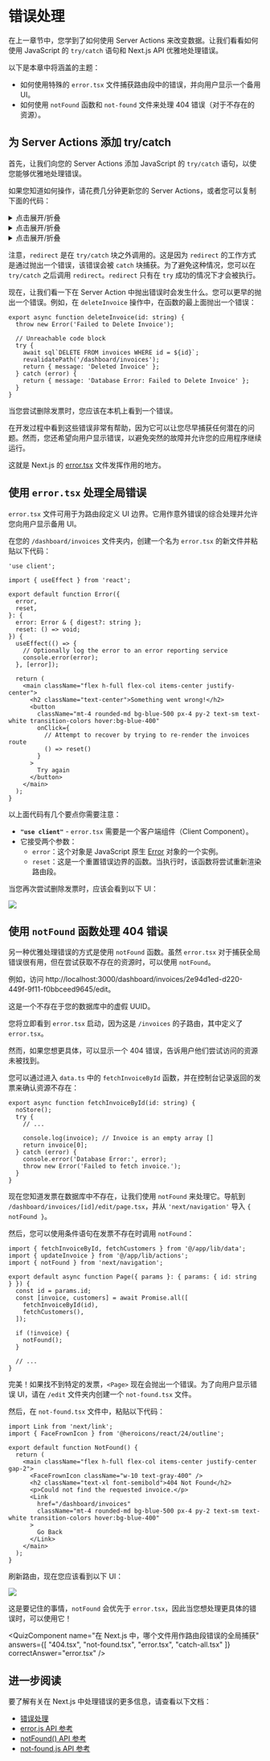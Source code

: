 
# 错误处理

在上一章节中，您学到了如何使用 Server Actions 来改变数据。让我们看看如何使用 JavaScript 的 `try/catch` 语句和 Next.js API 优雅地处理错误。

以下是本章中将涵盖的主题：

* 如何使用特殊的 `error.tsx` 文件捕获路由段中的错误，并向用户显示一个备用 UI。
* 如何使用 `notFound` 函数和 `not-found` 文件来处理 404 错误（对于不存在的资源）。

## 为 Server Actions 添加 try/catch

首先，让我们向您的 Server Actions 添加 JavaScript 的 `try/catch` 语句，以使您能够优雅地处理错误。

如果您知道如何操作，请花费几分钟更新您的 Server Actions，或者您可以复制下面的代码：

<details>
  <summary>点击展开/折叠</summary>

  ```tsx showLineNumbers filename="/app/lib/actions.ts" copy
  export async function createInvoice(formData: FormData) {
    const { customerId, amount, status } = CreateInvoice.parse({
      customerId: formData.get('customerId'),
      amount: formData.get('amount'),
      status: formData.get('status'),
    });
  
    const amountInCents = amount * 100;
    const date = new Date().toISOString().split('T')[0];
  
    try {
      await sql`
        INSERT INTO invoices (customer_id, amount, status, date)
        VALUES (${customerId}, ${amountInCents}, ${status}, ${date})
      `;
    } catch (error) {
      return {
        message: 'Database Error: Failed to Create Invoice.',
      };
    }
  
    revalidatePath('/dashboard/invoices');
    redirect('/dashboard/invoices');
  }
  ```
</details>

<details>
  <summary>点击展开/折叠</summary>

  ```tsx showLineNumbers filename="/app/lib/actions.ts" copy
  export async function updateInvoice(id: string, formData: FormData) {
    const { customerId, amount, status } = UpdateInvoice.parse({
      customerId: formData.get('customerId'),
      amount: formData.get('amount'),
      status: formData.get('status'),
    });
  
    const amountInCents = amount * 100;
  
    try {
      await sql`
          UPDATE invoices
          SET customer_id = ${customerId}, amount = ${amountInCents}, status = ${status}
          WHERE id = ${id}
        `;
    } catch (error) {
      return { message: 'Database Error: Failed to Update Invoice.' };
    }
  
    revalidatePath('/dashboard/invoices');
    redirect('/dashboard/invoices');
  }
  ```
</details>

<details>
  <summary>点击展开/折叠</summary>

  ```tsx showLineNumbers filename="/app/lib/actions.ts" copy
  export async function deleteInvoice(id: string) {
    try {
      await sql`DELETE FROM invoices WHERE id = ${id}`;
      revalidatePath('/dashboard/invoices');
      return { message: 'Deleted Invoice.' };
    } catch (error) {
      return { message: 'Database Error: Failed to Delete Invoice.' };
    }
  }
  ```
</details>

注意，`redirect` 是在 `try/catch` 块之外调用的。这是因为 `redirect` 的工作方式是通过抛出一个错误，该错误会被 `catch` 块捕获。为了避免这种情况，您可以在 `try/catch` 之后调用 `redirect`。`redirect` 只有在 `try` 成功的情况下才会被执行。

现在，让我们看一下在 Server Action 中抛出错误时会发生什么。您可以更早的抛出一个错误。例如，在 `deleteInvoice` 操作中，在函数的最上面抛出一个错误：

```tsx showLineNumbers filename="/app/lib/actions.ts" {2} copy
export async function deleteInvoice(id: string) {
  throw new Error('Failed to Delete Invoice');
 
  // Unreachable code block
  try {
    await sql`DELETE FROM invoices WHERE id = ${id}`;
    revalidatePath('/dashboard/invoices');
    return { message: 'Deleted Invoice' };
  } catch (error) {
    return { message: 'Database Error: Failed to Delete Invoice' };
  }
}
```

当您尝试删除发票时，您应该在本机上看到一个错误。

在开发过程中看到这些错误非常有帮助，因为它可以让您尽早捕获任何潜在的问题。然而，您还希望向用户显示错误，以避免突然的故障并允许您的应用程序继续运行。

这就是 Next.js 的 [error.tsx](https://nextjs.org/docs/app/api-reference/file-conventions/error) 文件发挥作用的地方。

## 使用 `error.tsx` 处理全局错误

`error.tsx` 文件可用于为路由段定义 UI 边界。它用作意外错误的综合处理并允许您向用户显示备用 UI。

在您的 `/dashboard/invoices` 文件夹内，创建一个名为 `error.tsx` 的新文件并粘贴以下代码：

```tsx showLineNumbers filename="/dashboard/invoices/error.tsx" copy
'use client';
 
import { useEffect } from 'react';
 
export default function Error({
  error,
  reset,
}: {
  error: Error & { digest?: string };
  reset: () => void;
}) {
  useEffect(() => {
    // Optionally log the error to an error reporting service
    console.error(error);
  }, [error]);
 
  return (
    <main className="flex h-full flex-col items-center justify-center">
      <h2 className="text-center">Something went wrong!</h2>
      <button
        className="mt-4 rounded-md bg-blue-500 px-4 py-2 text-sm text-white transition-colors hover:bg-blue-400"
        onClick={
          // Attempt to recover by trying to re-render the invoices route
          () => reset()
        }
      >
        Try again
      </button>
    </main>
  );
}
```

以上面代码有几个要点你需要注意：
* **`"use client"`** - `error.tsx` 需要是一个客户端组件（Client Component）。
* 它接受两个参数：
  * `error`：这个对象是 JavaScript 原生 [Error](https://developer.mozilla.org/en-US/docs/Web/JavaScript/Reference/Global_Objects/Error) 对象的一个实例。
  * `reset`：这是一个重置错误边界的函数。当执行时，该函数将尝试重新渲染路由段。

当您再次尝试删除发票时，应该会看到以下 UI：

![](/chapter13-error-page.avif)

## 使用 `notFound` 函数处理 404 错误

另一种优雅处理错误的方式是使用 `notFound` 函数。虽然 `error.tsx` 对于捕获全局错误很有用，但在尝试获取不存在的资源时，可以使用 `notFound`。

例如，访问 http://localhost:3000/dashboard/invoices/2e94d1ed-d220-449f-9f11-f0bbceed9645/edit。

这是一个不存在于您的数据库中的虚假 UUID。

您将立即看到 `error.tsx` 启动，因为这是 `/invoices` 的子路由，其中定义了 `error.tsx`。

然而，如果您想更具体，可以显示一个 404 错误，告诉用户他们尝试访问的资源未被找到。

您可以通过进入 `data.ts` 中的 `fetchInvoiceById` 函数，并在控制台记录返回的发票来确认资源不存在：

```tsx showLineNumbers filename="/app/lib/data.ts" {6} copy
export async function fetchInvoiceById(id: string) {
  noStore();
  try {
    // ...
 
    console.log(invoice); // Invoice is an empty array []
    return invoice[0];
  } catch (error) {
    console.error('Database Error:', error);
    throw new Error('Failed to fetch invoice.');
  }
}
```

现在您知道发票在数据库中不存在，让我们使用 `notFound` 来处理它。导航到 `/dashboard/invoices/[id]/edit/page.tsx`，并从 `'next/navigation'` 导入 `{ notFound }`。

然后，您可以使用条件语句在发票不存在时调用 `notFound`：

```tsx showLineNumbers filename="/dashboard/invoices/[id]/edit/page.tsx" {3,12-14} copy
import { fetchInvoiceById, fetchCustomers } from '@/app/lib/data';
import { updateInvoice } from '@/app/lib/actions';
import { notFound } from 'next/navigation';
 
export default async function Page({ params }: { params: { id: string } }) {
  const id = params.id;
  const [invoice, customers] = await Promise.all([
    fetchInvoiceById(id),
    fetchCustomers(),
  ]);
 
  if (!invoice) {
    notFound();
  }
 
  // ...
}
```

完美！如果找不到特定的发票，`<Page>` 现在会抛出一个错误。为了向用户显示错误 UI，请在 `/edit` 文件夹内创建一个 `not-found.tsx` 文件。

然后，在 `not-found.tsx` 文件中，粘贴以下代码：

```tsx showLineNumbers filename="/dashboard/invoices/[id]/edit/not-found.tsx" copy
import Link from 'next/link';
import { FaceFrownIcon } from '@heroicons/react/24/outline';
 
export default function NotFound() {
  return (
    <main className="flex h-full flex-col items-center justify-center gap-2">
      <FaceFrownIcon className="w-10 text-gray-400" />
      <h2 className="text-xl font-semibold">404 Not Found</h2>
      <p>Could not find the requested invoice.</p>
      <Link
        href="/dashboard/invoices"
        className="mt-4 rounded-md bg-blue-500 px-4 py-2 text-sm text-white transition-colors hover:bg-blue-400"
      >
        Go Back
      </Link>
    </main>
  );
}
```

刷新路由，现在您应该看到以下 UI：

![](/chapter13-404-not-found-page.avif)

这是要记住的事情，`notFound` 会优先于 `error.tsx`，因此当您想处理更具体的错误时，可以使用它！

<QuizComponent
  name="在 Next.js 中，哪个文件用作路由段错误的全局捕获"
  answers={[
    "404.tsx",
    "not-found.tsx",
    "error.tsx",
    "catch-all.tsx"
    ]}
  correctAnswer="error.tsx"
/>

## 进一步阅读

要了解有关在 Next.js 中处理错误的更多信息，请查看以下文档：

* [错误处理](https://nextjs.org/docs/app/building-your-application/routing/error-handling)
* [error.js API 参考](https://nextjs.org/docs/app/api-reference/file-conventions/error)
* [notFound() API 参考](https://nextjs.org/docs/app/api-reference/functions/not-found)
* [not-found.js API 参考](https://nextjs.org/docs/app/api-reference/file-conventions/not-found)

